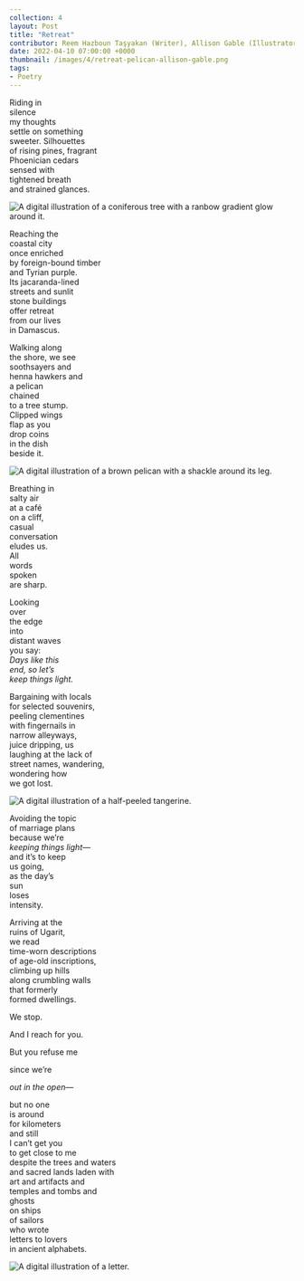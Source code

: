 ---
collection: 4
layout: Post
title: "Retreat"
contributor: Reem Hazboun ​Taşyakan (Writer), Allison Gable (Illustrator)
date: 2022-04-10 07:00:00 +0000
thumbnail: /images/4/retreat-pelican-allison-gable.png
tags: 
- Poetry
---
<div class="poem-img-col"> 
<p>
Riding in<br />
silence<br />
my thoughts<br />
settle on something<br />
sweeter. Silhouettes<br />
of rising pines, fragrant<br />
Phoenician cedars<br />
sensed with<br />
tightened breath<br />
and strained glances.
</p>
<div>
<img src="/images/4/retreat-tree-allison-gable.png"
    alt="A digital illustration of a coniferous tree with a ranbow gradient glow around it."
    class="w250" />
</div>
</div>

Reaching the<br />
coastal city<br />
once enriched<br />
by foreign-bound timber<br />
and Tyrian purple.<br />
Its jacaranda-lined<br />
streets and sunlit<br />
stone buildings<br />
offer retreat<br />
from our lives<br />
in Damascus.

<div class="poem-img-col"> 
<p>
Walking along<br />
the shore, we see<br />
soothsayers and<br />
henna hawkers and<br />
a pelican<br />
chained<br />
to a tree stump.<br />
Clipped wings<br />
flap as you<br />
drop coins<br />
in the dish<br />
beside it.
</p>
<div>
<img src="/images/4/retreat-pelican-allison-gable.png"
    alt="A digital illustration of a brown pelican with a shackle around its leg."
    class="w250" />
</div>
</div>

Breathing in<br />
salty air<br />
at a café<br />
on a cliff,<br />
casual<br />
conversation<br />
eludes us.<br />
All<br />
words<br />
spoken<br />
are sharp.

Looking<br />
over<br />
the edge<br />
into<br />
distant waves<br />
you say:<br />
<em>
    Days like this<br />
    end, so let’s<br />
    keep things light.
</em>

<div class="poem-img-col"> 
<p>
Bargaining with locals<br />
for selected souvenirs,<br />
peeling clementines<br />
with fingernails in<br />
narrow alleyways,<br />
juice dripping, us<br />
laughing at the lack of<br />
street names, wandering,<br />
wondering how<br />
we got lost.
</p>
<div>
<img src="/images/4/retreat-tangerine-allison-gable.png"
    alt="A digital illustration of a half-peeled tangerine."
    class="w250" />
</div>
</div>

Avoiding the topic<br />
of marriage plans<br />
because we’re<br />
<em>keeping things light—</em><br />
and it’s to keep<br />
us going,<br />
as the day’s<br />
sun<br />
loses<br />
intensity. 
 
Arriving at the<br />
ruins of Ugarit,<br />
we read<br />
time-worn descriptions<br />
of age-old inscriptions,<br />
climbing up hills<br />
along crumbling walls<br />
that formerly<br />
formed dwellings.
 
We stop.
 
And I reach for you.
 
But you refuse me
 
since we’re
 
<em>out in the open—</em>

<div class="poem-img-col"> 
<p>
but no one<br />
is around<br />
for kilometers<br />
and still<br />
I can’t get you<br />
to get close to me<br />
despite the trees and waters<br />
and sacred lands laden with<br />
art and artifacts and<br />
temples and tombs and<br />
ghosts<br />
on ships<br />
of sailors<br />
who wrote<br />
letters to lovers<br />
in ancient alphabets.
</p>
<div>
<img src="/images/4/retreat-letters-allison-gable.png"
    alt="A digital illustration of a letter."
    class="w250" />
</div>
</div>
